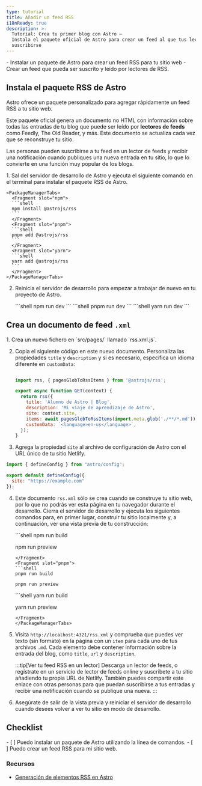 ```yaml
---
type: tutorial
title: Añadir un feed RSS
i18nReady: true
description: >-
  Tutorial: Crea tu primer blog con Astro —
  Instala el paquete oficial de Astro para crear un feed al que tus lectores puedan
  suscribirse
---
```



<PreCheck>
  - Instalar un paquete de Astro para crear un feed RSS para tu sitio web
  - Crear un feed que pueda ser suscrito y leído por lectores de RSS.
</PreCheck>

## Instala el paquete RSS de Astro

Astro ofrece un paquete personalizado para agregar rápidamente un feed RSS a tu sitio web.

Este paquete oficial genera un documento no HTML con información sobre todas las entradas de tu blog que puede ser leído por **lectores de feeds** como Feedly, The Old Reader, y más. Este documento se actualiza cada vez que se reconstruye tu sitio.

Las personas pueden suscribirse a tu feed en un lector de feeds y recibir una notificación cuando publiques una nueva entrada en tu sitio, lo que lo convierte en una función muy popular de los blogs.

<Steps>
1. Sal del servidor de desarrollo de Astro y ejecuta el siguiente comando en el terminal para instalar el paquete RSS de Astro.

    <PackageManagerTabs>
      <Fragment slot="npm">
      ```shell
      npm install @astrojs/rss
      ```
      </Fragment>
      <Fragment slot="pnpm">
      ```shell
      pnpm add @astrojs/rss
      ```
      </Fragment>
      <Fragment slot="yarn">
      ```shell
      yarn add @astrojs/rss
      ```
      </Fragment>
    </PackageManagerTabs>

2. Reinicia el servidor de desarrollo para empezar a trabajar de nuevo en tu proyecto de Astro.

    <PackageManagerTabs>
      <Fragment slot="npm">
      ```shell
      npm run dev
      ```
      </Fragment>
      <Fragment slot="pnpm">
      ```shell
      pnpm run dev
      ```
      </Fragment>
      <Fragment slot="yarn">
      ```shell
      yarn run dev
      ```
      </Fragment>
    </PackageManagerTabs>
</Steps>

## Crea un documento de feed `.xml`

<Steps>
1. Crea un nuevo fichero en `src/pages/` llamado `rss.xml.js`.

2. Copia el siguiente código en este nuevo documento. Personaliza las propiedades `title` y `description` y si es necesario, especifica un idioma diferente en `customData`:

    ```js title="src/pages/rss.xml.js"

    import rss, { pagesGlobToRssItems } from '@astrojs/rss';

    export async function GET(context) {
      return rss({
        title: 'Alumno de Astro | Blog',
        description: 'Mi viaje de aprendizaje de Astro',
        site: context.site,
        items: await pagesGlobToRssItems(import.meta.glob('./**/*.md')),
        customData: `<language>en-us</language>`,
      });
    }
    ```

3. Agrega la propiedad  `site` al archivo de configuración de Astro con el URL único de tu sitio Netlify. 

```js title="astro.config.mjs" ins={4}
import { defineConfig } from "astro/config";

export default defineConfig({
  site: "https://example.com"
});
```
4. Este documento `rss.xml` sólo se crea cuando se construye tu sitio web, por lo que no podrás ver esta página en tu navegador durante el desarrollo. Cierra el servidor de desarrollo y ejecuta los siguientes comandos para, en primer lugar, construir tu sitio localmente y, a continuación, ver una vista previa de tu construcción:

    <PackageManagerTabs>
      <Fragment slot="npm">
      ```shell
      npm run build

      npm run preview
      ```
      </Fragment>
      <Fragment slot="pnpm">
      ```shell
      pnpm run build

      pnpm run preview
      ```
      </Fragment>
      <Fragment slot="yarn">
      ```shell
      yarn run build

      yarn run preview
      ```
      </Fragment>
    </PackageManagerTabs>

5. Visita `http://localhost:4321/rss.xml` y comprueba que puedes ver texto (sin formato) en la página con un `item` para cada uno de tus archivos `.md`. Cada elemento debe contener información sobre la entrada del blog, como `title`, `url` y `description`.

    :::tip[Ver tu feed RSS en un lector]
    Descarga un lector de feeds, o regístrate en un servicio de lector de feeds online y suscríbete a tu sitio añadiendo tu propia URL de Netlify. También puedes compartir este enlace con otras personas para que puedan suscribirse a tus entradas y recibir una notificación cuando se publique una nueva.
    :::

6. Asegúrate de salir de la vista previa y reiniciar el servidor de desarrollo cuando desees volver a ver tu sitio en modo de desarrollo.
</Steps>

<Box icon="check-list">

## Checklist

<Checklist>
- [ ] Puedo instalar un paquete de Astro utilizando la línea de comandos.
- [ ] Puedo crear un feed RSS para mi sitio web.
</Checklist>
</Box>

### Recursos

- [Generación de elementos RSS en Astro](/es/guides/rss/#usando-glob-imports)
